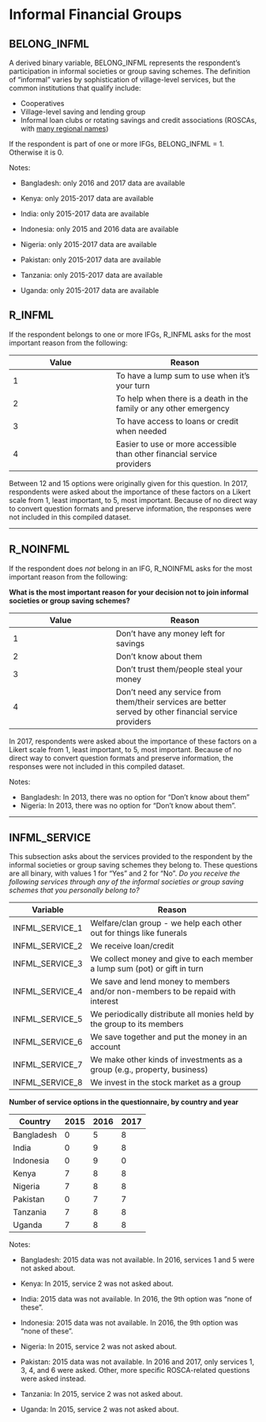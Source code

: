 # Informal Financial Groups

## BELONG_INFML
A derived binary variable, BELONG_INFML represents the respondent's participation in informal societies or group saving schemes. The definition of "informal" varies by sophistication of village-level services, but the common institutions that qualify include:

* Cooperatives
* Village-level saving and lending group
* Informal loan clubs or rotating savings and credit associations (ROSCAs, with [many regional names](http://www.gdrc.org/icm/rosca/rosca-names.html))

If the respondent is part of one or more IFGs, BELONG_INFML = 1. Otherwise it is 0.

Notes:

* Bangladesh: only 2016 and 2017 data are available

* Kenya: only 2015-2017 data are available

* India: only 2015-2017 data are available

* Indonesia: only 2015 and 2016 data are available

* Nigeria: only 2015-2017 data are available

* Pakistan: only 2015-2017 data are available

* Tanzania: only 2015-2017 data are available

* Uganda: only 2015-2017 data are available

## R_INFML
If the respondent belongs to one or more IFGs, R_INFML asks for the most important reason from the following:

Value | Reason
----- | -------
    1 | To have a lump sum to use when it’s your turn
    2 | To help when there is a death in the family or any other emergency
    3 | To have access to loans or credit when needed
    4 | Easier to use or more accessible than other financial service providers

Between 12 and 15 options were originally given for this question. In 2017, respondents were asked about the importance of these factors on a Likert scale from 1, least important, to 5, most important. Because of no direct way to convert question formats and preserve information, the responses were not included in this compiled dataset.

----

## R_NOINFML
If the respondent does _not_ belong in an IFG, R_NOINFML asks for the most important reason from the following:

**What is the most important reason for your decision not to join informal societies or group saving schemes?**

Value | Reason
----- | -------
1     | Don't have any money left for savings
2     | Don't know about them
3     | Don't trust them/people steal your money
4     | Don't need any service from them/their services are better served by other financial service providers

In 2017, respondents were asked about the importance of these factors on a Likert scale from 1, least important, to 5, most important. Because of no direct way to convert question formats and preserve information, the responses were not included in this compiled dataset.

Notes: 

* Bangladesh: In 2013, there was no option for "Don't know about them"
* Nigeria: In 2013, there was no option for "Don't know about them".

----

## INFML_SERVICE
This subsection asks about the services provided to the respondent by the informal societies or group saving schemes they belong to.
These questions are all binary, with values 1 for "Yes" and 2 for "No".
*Do you receive the following services through any of the informal societies or group saving schemes that you personally belong to?*

Variable | Reason
-------- | -------------------------------------------------------------       
INFML_SERVICE_1   | Welfare/clan group - we help each other out for things like funerals
INFML_SERVICE_2   | We receive loan/credit
INFML_SERVICE_3   | We collect money and give to each member a lump sum (pot) or gift in turn
INFML_SERVICE_4   | We save and lend money to members and/or non-members to be repaid with interest
INFML_SERVICE_5   | We periodically distribute all monies held by the group to its members
INFML_SERVICE_6   | We save together and put the money in an account
INFML_SERVICE_7   | We make other kinds of investments as a group (e.g., property, business)
INFML_SERVICE_8   | We invest in the stock market as a group

**Number of service options in the questionnaire, by country and year**

Country       | 2015 | 2016 | 2017
------------- | ---- | ---- | ----
  Bangladesh  |  0   |  5   |  8
  India       |  0   |  9   |  8
  Indonesia   |  0   |  9   |  0
  Kenya       |  7   |  8   |  8
  Nigeria     |  7   |  8   |  8
  Pakistan    |  0   |  7   |  7
  Tanzania    |  7   |  8   |  8
  Uganda      |  7   |  8   |  8
  
Notes: 

* Bangladesh: 2015 data was not available. In 2016, services 1 and 5 were not asked about.

* Kenya: In 2015, service 2 was not asked about.

* India: 2015 data was not available. In 2016, the 9th option was "none of these".

* Indonesia: 2015 data was not available. In 2016, the 9th option was "none of these".

* Nigeria: In 2015, service 2 was not asked about.

* Pakistan: 2015 data was not available. In 2016 and 2017, only services 1, 3, 4, and 6 were asked. Other, more specific ROSCA-related questions were asked instead.

* Tanzania: In 2015, service 2 was not asked about.

* Uganda: In 2015, service 2 was not asked about.
